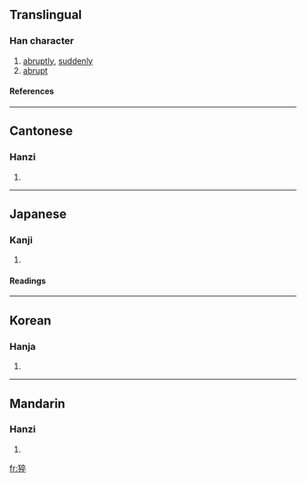 ==Translingual==
===Han character===
{{Han char|rn=94|rad=犬|as=08|sn=11|four=4024<sub>8</sub>|canj=大竹卜人十 (KHYOJ)}}
# [[abruptly]], [[suddenly]]
# [[abrupt]]
====References====
{{Han ref|kx=0714.020|dkj=20500|dj=1126.010|hdz=21354.100|uh=731D|ud=29469|bh=D660|bd=54880}}

----
==Cantonese==
===Hanzi===
{{yue-hanzi|jyut=|y=chyut3}}
# {{defn|Cantonese}}

----
==Japanese==
===Kanji===
{{ja-kanji|grade=|rs=犬08}}
# {{defn|Japanese}} 
====Readings====
{{ja-readings|on=[[そつ]] (sotsu)|kun=[[にわか]] (niwaka)|nanori=}}

----
==Korean==
===Hanja===
{{ko-hanja|hangeul=졸|eumhun=|rv=jol|mr=chol|y=col}}
# {{defn|Korean}}

----
==Mandarin==
===Hanzi===
{{cmn-hanzi|pin=[[cù]] ([[cu4]])|wg=ts'u<sup>4</sup>}}
# {{defn|Mandarin}}

[[fr:猝]]